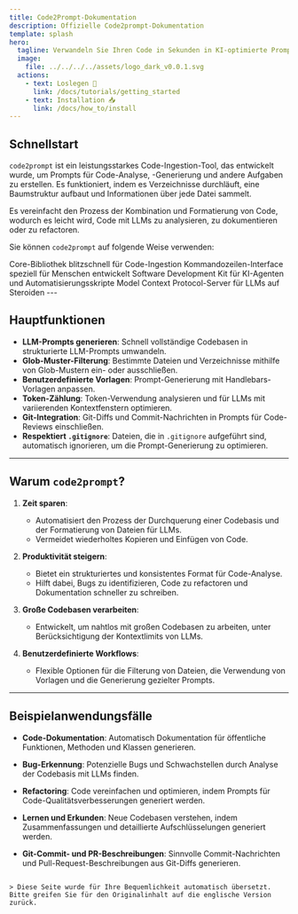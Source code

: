 ```yaml
---
title: Code2Prompt-Dokumentation
description: Offizielle Code2prompt-Dokumentation
template: splash
hero:
  tagline: Verwandeln Sie Ihren Code in Sekunden in KI-optimierte Prompts
  image:
    file: ../../../../assets/logo_dark_v0.0.1.svg
  actions:
    - text: Loslegen 🚀
      link: /docs/tutorials/getting_started
    - text: Installation 📥
      link: /docs/how_to/install
---
```



## Schnellstart

<LinkCard title="Loslegen 🚀" href="/docs/tutorials/getting_started" />
<LinkCard title="Installation 📥" href="/docs/how_to/install" />
<LinkCard title="Filtern lernen 🔍" href="/docs/tutorials/learn_filters" />
<LinkCard title="Vorlagen lernen 📝" href="/docs/tutorials/learn_templates" />
<LinkCard title="Vision 🔮" href="/docs/vision" />

`code2prompt` ist ein leistungsstarkes Code-Ingestion-Tool, das entwickelt wurde, um Prompts für Code-Analyse, -Generierung und andere Aufgaben zu erstellen. Es funktioniert, indem es Verzeichnisse durchläuft, eine Baumstruktur aufbaut und Informationen über jede Datei sammelt.

Es vereinfacht den Prozess der Kombination und Formatierung von Code, wodurch es leicht wird, Code mit LLMs zu analysieren, zu dokumentieren oder zu refactoren.

Sie können `code2prompt` auf folgende Weise verwenden:

<CardGrid>
  <Card title="Core" icon="seti:rust">
    Core-Bibliothek blitzschnell für Code-Ingestion
  </Card>
  <Card title="CLI" icon="seti:powershell">
    Kommandozeilen-Interface speziell für Menschen entwickelt
  </Card>
  <Card title="SDK" icon="seti:python">
    Software Development Kit für KI-Agenten und Automatisierungsskripte
  </Card>
  <Card title="MCP" icon="seti:folder">
    Model Context Protocol-Server für LLMs auf Steroiden
  </Card>
</CardGrid>
---

## Hauptfunktionen

- **LLM-Prompts generieren**: Schnell vollständige Codebasen in strukturierte LLM-Prompts umwandeln.
- **Glob-Muster-Filterung**: Bestimmte Dateien und Verzeichnisse mithilfe von Glob-Mustern ein- oder ausschließen.
- **Benutzerdefinierte Vorlagen**: Prompt-Generierung mit Handlebars-Vorlagen anpassen.
- **Token-Zählung**: Token-Verwendung analysieren und für LLMs mit variierenden Kontextfenstern optimieren.
- **Git-Integration**: Git-Diffs und Commit-Nachrichten in Prompts für Code-Reviews einschließen.
- **Respektiert `.gitignore`**: Dateien, die in `.gitignore` aufgeführt sind, automatisch ignorieren, um die Prompt-Generierung zu optimieren.

---

## Warum `code2prompt`?

1. **Zeit sparen**:

   - Automatisiert den Prozess der Durchquerung einer Codebasis und der Formatierung von Dateien für LLMs.
   - Vermeidet wiederholtes Kopieren und Einfügen von Code.

2. **Produktivität steigern**:

   - Bietet ein strukturiertes und konsistentes Format für Code-Analyse.
   - Hilft dabei, Bugs zu identifizieren, Code zu refactoren und Dokumentation schneller zu schreiben.

3. **Große Codebasen verarbeiten**:

   - Entwickelt, um nahtlos mit großen Codebasen zu arbeiten, unter Berücksichtigung der Kontextlimits von LLMs.

4. **Benutzerdefinierte Workflows**:
   - Flexible Optionen für die Filterung von Dateien, die Verwendung von Vorlagen und die Generierung gezielter Prompts.

---

## Beispielanwendungsfälle

- **Code-Dokumentation**:
  Automatisch Dokumentation für öffentliche Funktionen, Methoden und Klassen generieren.

- **Bug-Erkennung**:
  Potenzielle Bugs und Schwachstellen durch Analyse der Codebasis mit LLMs finden.

- **Refactoring**:
  Code vereinfachen und optimieren, indem Prompts für Code-Qualitätsverbesserungen generiert werden.

- **Lernen und Erkunden**:
  Neue Codebasen verstehen, indem Zusammenfassungen und detaillierte Aufschlüsselungen generiert werden.

- **Git-Commit- und PR-Beschreibungen**:
  Sinnvolle Commit-Nachrichten und Pull-Request-Beschreibungen aus Git-Diffs generieren.

```

> Diese Seite wurde für Ihre Bequemlichkeit automatisch übersetzt. Bitte greifen Sie für den Originalinhalt auf die englische Version zurück.
```
